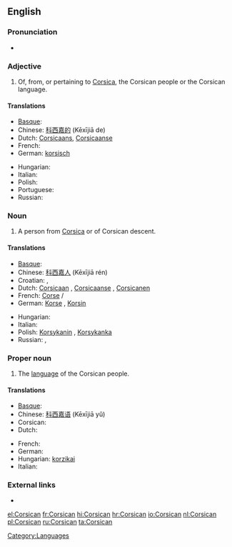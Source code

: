 {{interwiktionary|code=co}}
==English==
{{wikipedia}}

===Pronunciation===
* {{audio|en-us-Corsican.ogg|Audio (US)}}

===Adjective===
{{en-adj|-}}

# Of, from, or pertaining to [[Corsica]], the Corsican people or the Corsican language.

====Translations====
{{trans-top|of, from, or pertaining to Corsica}}
* [[Basque]]: {{t|eu|korsikar|xs=Basque}}
* Chinese: [[科西嘉的]] (Kēxījiā de)
* Dutch: [[Corsicaans]], [[Corsicaanse]]
* French: {{t+|fr|corse}}
* German: [[korsisch]]
{{trans-mid}}
* Hungarian: {{t+|hu|korzikai}}
* Italian: {{t+|it|corso}}
* Polish: {{t+|pl|korsykański|m}}
* Portuguese: {{t|pt|córsico|m}}
* Russian: {{t|ru|корсиканский|sc=Cyrl}}
{{trans-bottom}}

===Noun===
{{en-noun}}

# A person from [[Corsica]] or of Corsican descent.

====Translations====
{{trans-top|person from Corsica or of Corsican descent}}
* [[Basque]]: {{t|eu|korsikar|xs=Basque}}
* Chinese: [[科西嘉人]] (Kēxījiā rén)
* Croatian: {{t|hr|Korzikanac|m}}, {{t|hr|Korzikanka|f}}
* Dutch: [[Corsicaan]] {{m}}, [[Corsicaanse]] {{f}}, [[Corsicanen]] {{p}}
* French: [[Corse]] {{m}}/{{f}}
* German: [[Korse]] {{m}}, [[Korsin]] {{f}}
{{trans-mid}}
* Hungarian: {{t+|hu|korzikai}}
* Italian: {{t+|it|corso}}
* Polish: [[Korsykanin]] {{m}}, [[Korsykanka]] {{f}}
* Russian: {{t|ru|корсиканец|m|sc=Cyrl}},  {{t|ru|корсиканка|f|sc=Cyrl}}
{{trans-bottom}}

===Proper noun===
{{en-proper noun}}

# The [[language]] of the Corsican people.

====Translations====
{{trans-top|language}}
* [[Basque]]: {{t|eu|korsikera|xs=Basque}}
* Chinese: [[科西嘉语]] (Kēxījiā yǔ)
* Corsican: {{t-|co|Corsu|xs=Corsican}}
* Dutch: {{t+|nl|Corsicaans|n}}
{{trans-mid}}
* French: {{t+|fr|corse|m}}
* German: {{t+|de|Korsisch|n}}
* Hungarian: [[korzikai]]
* Italian: {{t+|it|corso}}
{{trans-bottom}}

===External links===
* {{ISO 639|link=Ethnologue|1code=co|code=cos}}

[[Category:Languages]]

[[el:Corsican]]
[[fr:Corsican]]
[[hi:Corsican]]
[[hr:Corsican]]
[[io:Corsican]]
[[nl:Corsican]]
[[pl:Corsican]]
[[ru:Corsican]]
[[ta:Corsican]]